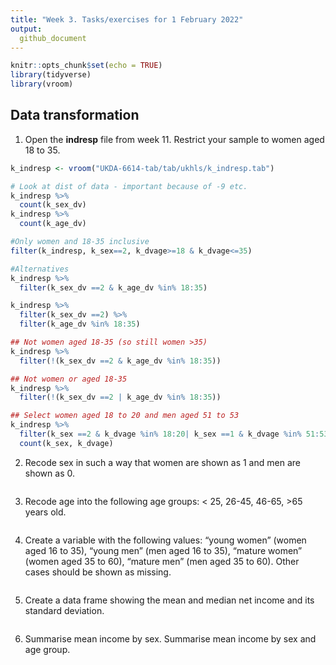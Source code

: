 ```yaml
---
title: "Week 3. Tasks/exercises for 1 February 2022"
output:
  github_document
---
```


```r
knitr::opts_chunk$set(echo = TRUE)
library(tidyverse)
library(vroom)
```

## Data transformation

1. Open the **indresp** file from week 11. Restrict your sample to women aged 18 to 35.

```r
k_indresp <- vroom("UKDA-6614-tab/tab/ukhls/k_indresp.tab")

# Look at dist of data - important because of -9 etc.
k_indresp %>% 
  count(k_sex_dv)
k_indresp %>% 
  count(k_age_dv)

#Only women and 18-35 inclusive
filter(k_indresp, k_sex==2, k_dvage>=18 & k_dvage<=35)

#Alternatives
k_indresp %>%
  filter(k_sex_dv ==2 & k_age_dv %in% 18:35)

k_indresp %>%
  filter(k_sex_dv ==2) %>%
  filter(k_age_dv %in% 18:35)

## Not women aged 18-35 (so still women >35)
k_indresp %>%
  filter(!(k_sex_dv ==2 & k_age_dv %in% 18:35))

## Not women or aged 18-35
k_indresp %>%
  filter(!(k_sex_dv ==2 | k_age_dv %in% 18:35))

## Select women aged 18 to 20 and men aged 51 to 53
k_indresp %>%
  filter(k_sex ==2 & k_dvage %in% 18:20| k_sex ==1 & k_dvage %in% 51:53) %>%
  count(k_sex, k_dvage)

```

2. Recode sex in such a way that women are shown as 1 and men are shown as 0.

```r

```

3. Recode age into the following age groups:  < 25, 26-45, 46-65, >65 years old.

```r


```

4. Create a variable with the following values: "young women" (women aged 16 to 35), "young men" (men aged 16 to 35),
"mature women" (women aged 35 to 60), "mature men" (men aged 35 to 60). Other cases should be shown as missing. 

```r


```

5. Create a data frame showing the mean and median net income and its standard deviation.

```r


```

6. Summarise mean income by sex. Summarise mean income by sex and age group.


```r


```



